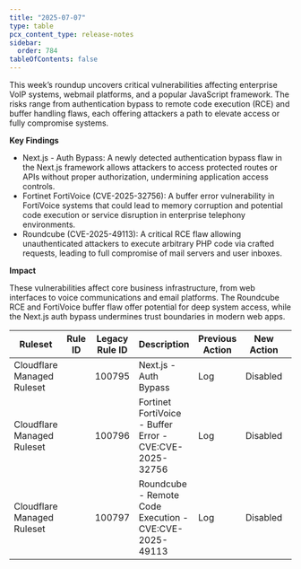 ```yaml
---
title: "2025-07-07"
type: table
pcx_content_type: release-notes
sidebar:
  order: 784
tableOfContents: false
---
```



This week’s roundup uncovers critical vulnerabilities affecting enterprise VoIP systems, webmail platforms, and a popular JavaScript framework. The risks range from authentication bypass to remote code execution (RCE) and buffer handling flaws, each offering attackers a path to elevate access or fully compromise systems.

**Key Findings**

- Next.js - Auth Bypass: A newly detected authentication bypass flaw in the Next.js framework allows attackers to access protected routes or APIs without proper authorization, undermining application access controls.
- Fortinet FortiVoice (CVE-2025-32756): A buffer error vulnerability in FortiVoice systems that could lead to memory corruption and potential code execution or service disruption in enterprise telephony environments.
- Roundcube (CVE-2025-49113): A critical RCE flaw allowing unauthenticated attackers to execute arbitrary PHP code via crafted requests, leading to full compromise of mail servers and user inboxes.

**Impact**

These vulnerabilities affect core business infrastructure, from web interfaces to voice communications and email platforms. The Roundcube RCE and FortiVoice buffer flaw offer potential for deep system access, while the Next.js auth bypass undermines trust boundaries in modern web apps.

<table style="width: 100%">
	<thead>
		<tr>
			<th>Ruleset</th>
			<th>Rule ID</th>
			<th>Legacy Rule ID</th>
			<th>Description</th>
			<th>Previous Action</th>
			<th>New Action</th>
			<th>Comments</th>
		</tr>
	</thead>
	<tbody>
		<tr>
			<td>Cloudflare Managed Ruleset</td>
			<td>
				<RuleID id="b6558cac8c874bd6878734057eb35ee6" />
			</td>
			<td>100795</td>
			<td>Next.js - Auth Bypass</td>
			<td>Log</td>
			<td>Disabled</td>
			<td>This is a New Detection</td>
		</tr>
		<tr>
			<td>Cloudflare Managed Ruleset</td>
			<td>
				<RuleID id="58fcf6d9c05d4b7a8f41e0a3c329aeb0" />
			</td>
			<td>100796</td>
			<td>Fortinet FortiVoice - Buffer Error - CVE:CVE-2025-32756</td>
			<td>Log</td>
			<td>Disabled</td>
			<td>This is a New Detection</td>
		</tr>
		<tr>
			<td>Cloudflare Managed Ruleset</td>
			<td>
				<RuleID id="34ed0624bc864ea88bbea55bab314023" />
			</td>
			<td>100797</td>
			<td>Roundcube - Remote Code Execution - CVE:CVE-2025-49113</td>
			<td>Log</td>
			<td>Disabled</td>
			<td>This is a New Detection</td>
		</tr>
	</tbody>
</table>